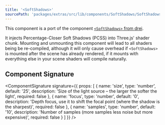 ```yaml
---
title: '<SoftShadows>'
sourcePath: 'packages/extras/src/lib/components/SoftShadows/SoftShadows.svelte'
---
```


This component is a port of the component [`<SoftShadows>` from drei](https://github.com/pmndrs/drei/blob/master/src/core/softShadows.tsx).

It injects Percentage-Closer Soft Shadows (PCSS) into Three.js' shader chunk. Mounting and unmounting this component will lead to all shaders being be re-compiled, although it will only cause overhead if `<SoftShadows>` is mounted after the scene has already rendered, if it mounts with everything else in your scene shaders will compile naturally.

<Example path="extras/soft-shadows" />

## Component Signature

<ComponentSignature
  signature={{
    props: [
      {
        name: 'size',
        type: 'number',
        default: '25',
        description: 'Size of the light source – the larger the softer the light',
        required: false
      },
      {
        name: 'focus',
        type: 'number',
        default: '0',
        description:
          'Depth focus, use it to shift the focal point (where the shadow is the sharpest)',
        required: false
      },
      {
        name: 'samples',
        type: 'number',
        default: '10',
        description: 'Number of samples (more samples less noise but more expensive)',
        required: false
      }
    ]
  }}
/>
